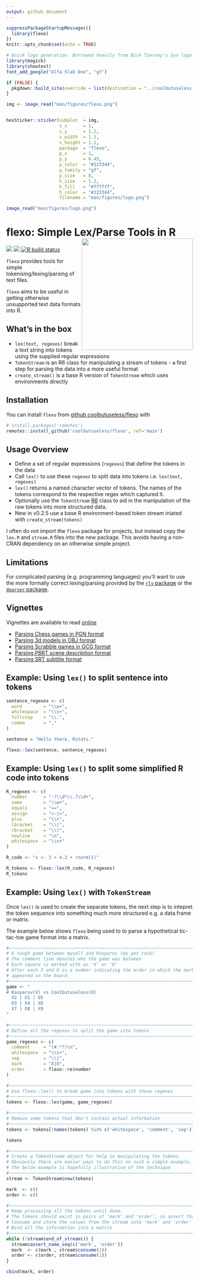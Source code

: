 ```yaml
---
output: github_document
---
```


<!-- README.md is generated from README.Rmd. Please edit that file -->


```r
suppressPackageStartupMessages({
  library(flexo)
})
knitr::opts_chunk$set(echo = TRUE)
```




```r
# Quick logo generation. Borrowed heavily from Nick Tierney's Syn logo process
library(magick)
library(showtext)
font_add_google("Alfa Slab One", "gf")

if (FALSE) {
  pkgdown::build_site(override = list(destination = "../coolbutuseless.github.io/package/flexo"))
}
```


```r
img <- image_read("man/figures/flexo.png")


hexSticker::sticker(subplot  = img,
                    s_x      = 1,
                    s_y      = 1.2,
                    s_width  = 1.5,
                    s_height = 1.2,
                    package  = "flexo",
                    p_x      = 1,
                    p_y      = 0.45,
                    p_color  = "#223344",
                    p_family = "gf",
                    p_size   = 8,
                    h_size   = 1.2,
                    h_fill   = "#ffffff",
                    h_color  = "#223344",
                    filename = "man/figures/logo.png")

image_read("man/figures/logo.png")
```



# flexo: Simple Lex/Parse Tools in R    <img src="man/figures/logo.png" align="right" height=300 />

<!-- badges: start -->
![](https://img.shields.io/badge/cool-useless-green.svg)
![](https://img.shields.io/badge/test coverage-100%25-blue.svg)
[![R build status](https://github.com/coolbutuseless/flexo/workflows/R-CMD-check/badge.svg)](https://github.com/coolbutuseless/flexo/actions)
<!-- badges: end -->
  
`flexo` provides tools for simple tokenising/lexing/parsing of text files.  

`flexo` aims to be useful in getting otherwise unsupported text data formats into R. 


## What's in the box

* `lex(text, regexes)` break a text string into tokens using the supplied 
   regular expressions
* `TokenStream` is an R6 class for manipulating a stream of tokens - a 
  first step for parsing the data into a more useful format
* `create_stream()` is a base R version of `TokenStream` which uses environments
  directly

Installation
-----------------------------------------------------------------------------

You can install `flexo` from [github coolbutuseless/flexo](https://github.com/coolbutuseless/flexo) with 

```r
# install.packages('remotes')
remotes::install_github('coolbutuseless/flexo', ref='main')
```


Usage Overview
-----------------------------------------------------------------------------

* Define a set of regular expressions (`regexes`) that define the tokens in the data
* Call `lex()` to use these `regexes` to split data into tokens i.e. `lex(text, regexes)`
* `lex()` returns a named character vector of tokens.  The names of the tokens
  correspond to the respective regex which captured it.
* Optionally use the `TokenStream` [R6](https://cran.r-project.org/package=R6) 
class to aid in the manipulation of the raw tokens into more structured data.
* New in v0.2.5 use a base R environment-based token stream iniated with 
  `create_stream(tokens)`
  

I often do not import the `flexo` package for projects, but instead copy 
the `lex.R` and `stream.R` files into the new package.  This avoids having
a non-CRAN dependency on an otherwise simple project.
  

Limitations
-----------------------------------------------------------------------------

For complicated parsing (e.g. programming languages) you'll want to use the more 
formally correct lexing/parsing provided by the [`rly` package](https://cran.r-project.org/package=rly) 
or the [`dparser` package](https://cran.r-project.org/package=dparser).


Vignettes
-----------------------------------------------------------------------------

Vignettes are available to read [online](https://coolbutuseless.github.io/package/flexo)

* [Parsing Chess games in PGN format](https://coolbutuseless.github.io/package/flexo/articles/chess.html)
* [Parsing 3d models in OBJ format](https://coolbutuseless.github.io/package/flexo/articles/parse_obj.html)
* [Parsing Scrabble games in GCG format](https://coolbutuseless.github.io/package/flexo/articles/Scrabble.html)
* [Parsing PBRT scene description format](https://coolbutuseless.github.io/package/flexo/articles/PBRT.html)
* [Parsing SRT subtitle format](https://coolbutuseless.github.io/package/flexo/articles/srt.html)



Example: Using `lex()` to split sentence into tokens
-----------------------------------------------------------------------------
```r
sentence_regexes <- c(
  word        = "\\w+", 
  whitespace  = "\\s+",
  fullstop    = "\\.",
  comma       = ","
)

sentence = "Hello there, Rstats."

flexo::lex(sentence, sentence_regexes)
```



Example: Using `lex()` to split some simplified R code into tokens
-----------------------------------------------------------------------------

```r
R_regexes <- c(
  number      = "-?\\d*\\.?\\d+",
  name        = "\\w+",
  equals      = "==",
  assign      = "<-|=",
  plus        = "\\+",
  lbracket    = "\\(",
  rbracket    = "\\)",
  newline     = "\n",
  whitespace  = "\\s+"
)

R_code <- "x <- 3 + 4.2 + rnorm(1)"

R_tokens <- flexo::lex(R_code, R_regexes)
R_tokens
```


Example: Using `lex()` with `TokenStream` 
-----------------------------------------------------------------------------

Once `lex()` is used to create the separate tokens, the next step is to intepret
the token sequence into something much more structured e.g. a data.frame or
matrix.

The example below shows `flexo` being used to to parse a hypothetical tic-tac-toe 
game format into a matrix.

```r
#~~~~~~~~~~~~~~~~~~~~~~~~~~~~~~~~~~~~~~~~~~~~~~~~~~~~~~~~~~~~~~~~~~~~~~~~~~~~
# A tough game between myself and Kasparov (my pet rock)
# The comment line denotes who the game was between
# Each square is marked with an 'X' or 'O'
# After each X and O is a number indicating the order in which the mark
# appeared on the board.
#~~~~~~~~~~~~~~~~~~~~~~~~~~~~~~~~~~~~~~~~~~~~~~~~~~~~~~~~~~~~~~~~~~~~~~~~~~~~
game <- "
# Kasparov(X) vs Coolbutuseless(O)
  X2 | O1 | O5 
  O3 | X4 | X6
  X7 | O8 | X9
"

#~~~~~~~~~~~~~~~~~~~~~~~~~~~~~~~~~~~~~~~~~~~~~~~~~~~~~~~~~~~~~~~~~~~~~~~~~~~~
# Define all the regexes to split the game into tokens
#~~~~~~~~~~~~~~~~~~~~~~~~~~~~~~~~~~~~~~~~~~~~~~~~~~~~~~~~~~~~~~~~~~~~~~~~~~~~
game_regexes <- c(
  comment     = "(#.*?)\n", 
  whitespace  = "\\s+",
  sep         = "\\|",
  mark        = "X|O",
  order       = flexo::re$number
)

#~~~~~~~~~~~~~~~~~~~~~~~~~~~~~~~~~~~~~~~~~~~~~~~~~~~~~~~~~~~~~~~~~~~~~~~~~~~~
# Use flexo::lex() to break game into tokens with these regexes
#~~~~~~~~~~~~~~~~~~~~~~~~~~~~~~~~~~~~~~~~~~~~~~~~~~~~~~~~~~~~~~~~~~~~~~~~~~~~
tokens <- flexo::lex(game, game_regexes)

#~~~~~~~~~~~~~~~~~~~~~~~~~~~~~~~~~~~~~~~~~~~~~~~~~~~~~~~~~~~~~~~~~~~~~~~~~~~~
# Remove some tokens that don't contain actual information
#~~~~~~~~~~~~~~~~~~~~~~~~~~~~~~~~~~~~~~~~~~~~~~~~~~~~~~~~~~~~~~~~~~~~~~~~~~~~
tokens <- tokens[!names(tokens) %in% c('whitespace', 'comment', 'sep')]

tokens

#~~~~~~~~~~~~~~~~~~~~~~~~~~~~~~~~~~~~~~~~~~~~~~~~~~~~~~~~~~~~~~~~~~~~~~~~~~~~
# Create a TokenStream object for help in manipulating the tokens
# Obviously there are easier ways to do this on such a simple example, but 
# the below example is hopefully illustrative of the technique
#~~~~~~~~~~~~~~~~~~~~~~~~~~~~~~~~~~~~~~~~~~~~~~~~~~~~~~~~~~~~~~~~~~~~~~~~~~~~
stream <- TokenStream$new(tokens)

mark  <- c()
order <- c()

#~~~~~~~~~~~~~~~~~~~~~~~~~~~~~~~~~~~~~~~~~~~~~~~~~~~~~~~~~~~~~~~~~~~~~~~~~~~~
# Keep processing all the tokens until done.  
# The tokens should exist in pairs of 'mark' and 'order', so assert that pairing
# Consume and store the values from the stream into 'mark' and 'order' vectors
# Bind all the information into a matrix
#~~~~~~~~~~~~~~~~~~~~~~~~~~~~~~~~~~~~~~~~~~~~~~~~~~~~~~~~~~~~~~~~~~~~~~~~~~~~
while (!stream$end_of_stream()) {
  stream$assert_name_seq(c('mark', 'order'))
  mark  <- c(mark , stream$consume(1))
  order <- c(order, stream$consume(1))
}

cbind(mark, order)
```
























